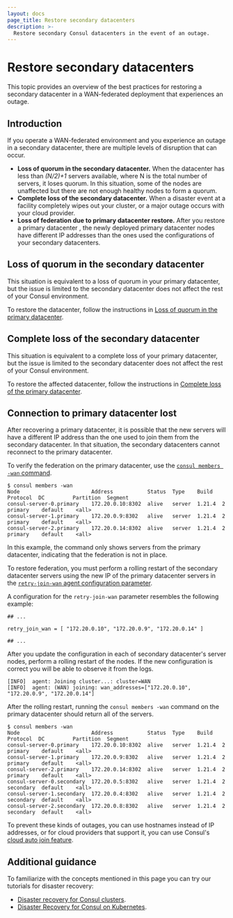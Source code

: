 ```yaml
---
layout: docs
page_title: Restore secondary datacenters
description: >-
  Restore secondary Consul datacenters in the event of an outage.
---
```


# Restore secondary datacenters

This topic provides an overview of the best practices for restoring a secondary datacenter in a WAN-federated deployment that experiences an outage.

## Introduction

If you operate a WAN-federated environment and you experience an outage in a secondary datacenter, there are multiple levels of disruption that can occur.

- **Loss of quorum in the secondary datacenter.** When the datacenter has less than *(N/2)+1* servers available, where N is the total number of servers, it loses quorum. In this situation, some of the nodes are unaffected but there are not enough healthy nodes to form a quorum.
- **Complete loss of the secondary datacenter.** When a disaster event at a facility completely wipes out your cluster, or a major outage occurs with your cloud provider.
- **Loss of federation due to primary datacenter restore.** After you restore a primary datacenter , the newly deployed primary datacenter nodes have different IP addresses than the ones used the configurations of your secondary datacenters.

## Loss of quorum in the secondary datacenter

This situation is equivalent to a loss of quorum in your primary datacenter, but the issue is limited to the secondary datacenter does not affect the rest of your Consul environment.

To restore the datacenter, follow the instructions in [Loss of quorum in the primary datacenter](/consul/docs/manage/disaster-recovery/restore-primary#loss-of-quorum-in-the-primary-datacenter).

## Complete loss of the secondary datacenter

This situation is equivalent to a complete loss of your primary datacenter, but the issue is limited to the secondary datacenter does not affect the rest of your Consul environment.

To restore the affected datacenter, follow the instructions in [Complete loss of the primary datacenter](/consul/docs/manage/disaster-recovery/restore-primary#complete-loss-of-the-primary-datacenter).

## Connection to primary datacenter lost

After recovering a primary datacenter, it is possible that the new servers will have a different IP address than the one used to join them from the secondary datacenter. In that situation, the secondary datacenters cannot reconnect to the primary datacenter.

To verify the federation on the primary datacenter, use the [`consul members -wan` command](/consul/commands/members).

```shell-session
$ consul members -wan
Node                       Address           Status  Type    Build   Protocol  DC         Partition  Segment
consul-server-0.primary    172.20.0.10:8302  alive   server  1.21.4  2         primary    default    <all>
consul-server-1.primary    172.20.0.9:8302   alive   server  1.21.4  2         primary    default    <all>
consul-server-2.primary    172.20.0.14:8302  alive   server  1.21.4  2         primary    default    <all>
```

In this example, the command only shows servers from the primary datacenter, indicating that the federation is not in place.

To restore federation, you must perform a rolling restart of the secondary datacenter servers using the new IP of the primary datacenter servers in the [`retry-join-wan` agent configuration parameter](/consul/docs/reference/agent/configuration-file/join#_retry_join_wan).

A configuration for the `retry-join-wan` parameter resembles the following example:

<CodeBlockConfig hideClipboard>

```hcl
## ...

retry_join_wan = [ "172.20.0.10", "172.20.0.9", "172.20.0.14" ]

## ...
```

</CodeBlockConfig>

After you update the configuration in each of secondary datacenter's server nodes, perform a rolling restart of the nodes. If the new configuration is correct you will be able to observe it from the logs.

<CodeBlockConfig hideClipboard>

```log
[INFO]  agent: Joining cluster...: cluster=WAN
[INFO]  agent: (WAN) joining: wan_addresses=["172.20.0.10", "172.20.0.9", "172.20.0.14"]
```

</CodeBlockConfig>

After the rolling restart, running the `consul members -wan` command on the primary datacenter should return all of the servers.

```shell-session
$ consul members -wan
Node                       Address           Status  Type    Build   Protocol  DC         Partition  Segment
consul-server-0.primary    172.20.0.10:8302  alive   server  1.21.4  2         primary    default    <all>
consul-server-1.primary    172.20.0.9:8302   alive   server  1.21.4  2         primary    default    <all>
consul-server-2.primary    172.20.0.14:8302  alive   server  1.21.4  2         primary    default    <all>
consul-server-0.secondary  172.20.0.5:8302   alive   server  1.21.4  2         secondary  default    <all>
consul-server-1.secondary  172.20.0.4:8302   alive   server  1.21.4  2         secondary  default    <all>
consul-server-2.secondary  172.20.0.8:8302   alive   server  1.21.4  2         secondary  default    <all>
```

To prevent these kinds of outages, you can use hostnames instead of IP addresses, or for cloud providers that support it, you can use Consul's [cloud auto join feature](/consul/docs/deploy/server/cloud-auto-join).


## Additional guidance

To familiarize with the concepts mentioned in this page you can try our tutorials for disaster recovery:

- [Disaster recovery for Consul clusters](/consul/tutorials/operate-consul/recovery-outage).
- [Disaster Recovery for Consul on Kubernetes](/consul/tutorials/production-kubernetes/kubernetes-disaster-recovery).
